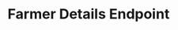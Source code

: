 ---
title: Farmer Details Endpoint 
sidebarTitle: Retrieve a Farmer
description: This API endpoint enables you to retrieve detailed information about a specific farmer submission within the supply chain system. By sending a GET request to the specified endpoint with a unique identifier `hashid` for the farmer, you can access comprehensive details, including entity card information, submission details, and other relevant data.
openapi: get /supply-chains/farmers/{hashid}/
---